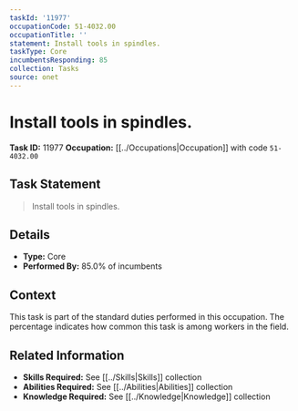 ```yaml
---
taskId: '11977'
occupationCode: 51-4032.00
occupationTitle: ''
statement: Install tools in spindles.
taskType: Core
incumbentsResponding: 85
collection: Tasks
source: onet
---
```

# Install tools in spindles.

**Task ID:** 11977
**Occupation:** [[../Occupations|Occupation]] with code `51-4032.00`

## Task Statement

> Install tools in spindles.

## Details

- **Type:** Core
- **Performed By:** 85.0% of incumbents

## Context

This task is part of the standard duties performed in this occupation. The percentage indicates how common this task is among workers in the field.

## Related Information

- **Skills Required:** See [[../Skills|Skills]] collection
- **Abilities Required:** See [[../Abilities|Abilities]] collection
- **Knowledge Required:** See [[../Knowledge|Knowledge]] collection
